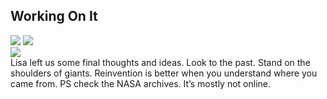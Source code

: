<div className="m-5 p-5 bg-gray-700 rounded-md shadow-sm">

<h2 className="text-2xl font-bold mb-4 text-white">Working On It</h2>

<div className="grid grid-rows-1 grid-flow-col gap-4">
  <div className="row-span-3 gap-2">
    <img src="https://mj-gallery.com/dbc6b847-35f6-4231-9925-934d08fa00c7/grid_0.png" />
    <img
      className="mt-4"
      src="https://mj-gallery.com/46936e28-7787-4b9c-bca5-3bcb33758a45/grid_0.png"
    />
  </div>
  <div className="col-span-2 ...">
    <img src="https://mj-gallery.com/ecf9100a-56e7-4a89-b6ed-998591cc6bda/grid_0.png" />
  </div>
  <div className="text-white">Lisa left us some final thoughts and ideas. Look to the past. Stand on the shoulders of giants. Reinvention is better when you understand where you came from. PS check the NASA archives. It’s mostly not online.</div>
</div>

</div>
